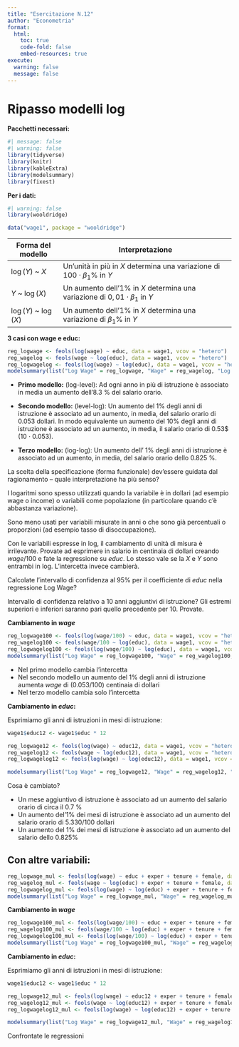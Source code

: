 ```yaml
---
title: "Esercitazione N.12"
author: "Econometria"
format: 
  html:
    toc: true
    code-fold: false
    embed-resources: true
execute:
  warning: false
  message: false
---
```


# Ripasso modelli log

**Pacchetti necessari:**

```r
#| message: false
#| warning: false
library(tidyverse)
library(knitr)
library(kableExtra)
library(modelsummary)
library(fixest)
```

**Per i dati:**
```r
#| warning: false
library(wooldridge)
```

```r
data("wage1", package = "wooldridge")
```


::: {.callout-note title="Specificazioni in log"}

| Forma del modello       | Interpretazione                                                                 |
|-------------------------|----------------------------------------------------------------------------------|
| $\log(Y)$ ~ $X$         | Un'unità in più in $X$ determina una variazione di $100 \cdot \beta_1$\% in $Y$              |
| $Y$ ~ $\log(X)$         | Un aumento dell'1\% in $X$ determina una variazione di $0{,}01 \cdot \beta_1$ in $Y$       |
| $\log(Y)$ ~ $\log(X)$   | Un aumento dell'1\% in $X$ determina una variazione di $\beta_1$\% in $Y$                    |

:::


**3 casi con wage e educ:**

```r
reg_logwage <- feols(log(wage) ~ educ, data = wage1, vcov = "hetero")
reg_wagelog <- feols(wage ~ log(educ), data = wage1, vcov = "hetero")
reg_logwagelog <- feols(log(wage) ~ log(educ), data = wage1, vcov = "hetero")
modelsummary(list("Log Wage" = reg_logwage, "Wage" = reg_wagelog, "Log Wage" =reg_logwagelog), output = "markdown", gof_omit = "AIC|BIC|RMSE|R2 Adj.")
```


- **Primo modello:** (log-level): Ad ogni anno in più di istruzione è associato in media un aumento dell'8.3 % del salario orario.

- **Secondo modello:** (level-log): Un aumento del 1% degli anni di istruzione è associato ad un aumento, in media, del salario orario di 0.053 dollari. In modo equivalente un aumento del 10% degli anni di istruzione è associato ad un aumento, in media, il salario orario di 0.53$ (10 $\cdot$ 0.053).

- **Terzo modello:** (log-log): Un aumento dell' 1% degli anni di istruzione è associato ad un aumento, in media, del salario orario dello 0.825 %.

La scelta della specificazione (forma funzionale) dev’essere guidata dal ragionamento – quale interpretazione ha più senso?

I logaritmi sono spesso utilizzati quando la variabile è in dollari (ad esempio wage o income) o variabili come popolazione (in particolare quando c'è abbastanza variazione).

Sono meno usati per variabili misurate in anni o che sono già percentuali o proporzioni (ad esempio tasso di disoccupazione).


::: {.callout-note title="Unità di misura della variabile dipendente"}

Con le variabili espresse in log, il cambiamento di unità di misura è irrilevante. Provate ad esprimere in salario in centinaia di dollari creando $wage$/100 e fate la regressione su $educ$.
Lo stesso vale se la $X$ e $Y$ sono entrambi in log.
L'intercetta invece cambierà.
:::



::: {.callout-note title="Intervalli di confidenza"}

Calcolate l'intervallo di confidenza al 95% per il coefficiente di $educ$ nella regressione Log Wage?

Intervallo di confidenza relativo a 10 anni aggiuntivi di istruzione? Gli estremi superiori e inferiori saranno pari quello precedente per 10. Provate.
:::


**Cambiamento in $wage$**

```r
reg_logwage100 <- feols(log(wage/100) ~ educ, data = wage1, vcov = "hetero")
reg_wagelog100 <- feols(wage/100 ~ log(educ), data = wage1, vcov = "hetero")
reg_logwagelog100 <- feols(log(wage/100) ~ log(educ), data = wage1, vcov = "hetero")
modelsummary(list("Log Wage" = reg_logwage100, "Wage" = reg_wagelog100, "Log Wage" =reg_logwagelog100), output = "markdown", gof_omit = "AIC|BIC|RMSE|R2 Adj.")
```

- Nel primo modello cambia l'intercetta
- Nel secondo modello un aumento del 1% degli anni di istruzione aumenta $wage$ di (0.053/100) centinaia di dollari
- Nel terzo modello cambia solo l'intercetta


**Cambiamento in $educ$:**

Esprimiamo gli anni di istruzioni in mesi di istruzione:


```r
wage1$educ12 <- wage1$educ * 12
```

```r
reg_logwage12 <- feols(log(wage) ~ educ12, data = wage1, vcov = "hetero")
reg_wagelog12 <- feols(wage ~ log(educ12), data = wage1, vcov = "hetero")
reg_logwagelog12 <- feols(log(wage) ~ log(educ12), data = wage1, vcov = "hetero")

modelsummary(list("Log Wage" = reg_logwage12, "Wage" = reg_wagelog12, "Log Wage" =reg_logwagelog12), output = "markdown", gof_omit = "AIC|BIC|RMSE|R2 Adj.")
```

Cosa è cambiato?

- Un mese aggiuntivo di istruzione è associato ad un aumento del salario orario di circa il 0.7 %
- Un aumento del'1% dei mesi di istruzione è associato ad un aumento del salario orario di 5.330/100 dollari
- Un aumento del 1% dei mesi di istruzione è associato ad un aumento del salario dello 0.825%


## Con altre variabili:

```r
reg_logwage_mul <- feols(log(wage) ~ educ + exper + tenure + female, data = wage1, vcov = "hetero")
reg_wagelog_mul <- feols(wage ~ log(educ) + exper + tenure + female, data = wage1, vcov = "hetero")
reg_logwagelog_mul <- feols(log(wage) ~ log(educ) + exper + tenure + female, data = wage1, vcov = "hetero")
modelsummary(list("Log Wage" = reg_logwage_mul, "Wage" = reg_wagelog_mul, "Log Wage" =reg_logwagelog_mul), output = "markdown", gof_omit = "AIC|BIC|RMSE|R2 Adj.")
```





**Cambiamento in $wage$**

```r
reg_logwage100_mul <- feols(log(wage/100) ~ educ + exper + tenure + female, data = wage1, vcov = "hetero")
reg_wagelog100_mul <- feols(wage/100 ~ log(educ) + exper + tenure + female, data = wage1, vcov = "hetero")
reg_logwagelog100_mul <- feols(log(wage/100) ~ log(educ) + exper + tenure + female, data = wage1, vcov = "hetero")
modelsummary(list("Log Wage" = reg_logwage100_mul, "Wage" = reg_wagelog100_mul, "Log Wage" =reg_logwagelog100_mul), output = "markdown", gof_omit = "AIC|BIC|RMSE|R2 Adj.")
```



**Cambiamento in $educ$:**

Esprimiamo gli anni di istruzioni in mesi di istruzione:


```r
wage1$educ12 <- wage1$educ * 12
```

```r
reg_logwage12_mul <- feols(log(wage) ~ educ12 + exper + tenure + female, data = wage1, vcov = "hetero")
reg_wagelog12_mul <- feols(wage ~ log(educ12) + exper + tenure + female, data = wage1, vcov = "hetero")
reg_logwagelog12_mul <- feols(log(wage) ~ log(educ12) + exper + tenure + female, data = wage1, vcov = "hetero")

modelsummary(list("Log Wage" = reg_logwage12_mul, "Wage" = reg_wagelog12_mul, "Log Wage" =reg_logwagelog12_mul), output = "markdown", gof_omit = "AIC|BIC|RMSE|R2 Adj.")
```


::: {.callout-note title="Esercizio"}

Confrontate le regressioni
:::